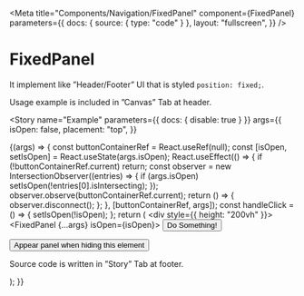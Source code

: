 
<Meta
  title="Components/Navigation/FixedPanel"
  component={FixedPanel}
  parameters={{
    docs: { source: { type: "code" } },
    layout: "fullscreen",
  }}
/>

# FixedPanel

It implement like &rdquo;Header/Footer&rdquo; UI that is styled `position: fixed;`.

Usage example is included in &rdquo;Canvas&rdquo; Tab at header.

<ArgsTable of={FixedPanel} />

<Story
  name="Example"
  parameters={{ docs: { disable: true } }}
  args={{
    isOpen: false,
    placement: "top",
  }}
>
  {(args) => {
    const buttonContainerRef = React.useRef(null);
    const [isOpen, setIsOpen] = React.useState(args.isOpen);
    React.useEffect(() => {
      if (!buttonContainerRef.current) return;
      const observer = new IntersectionObserver((entries) => {
        if (args.isOpen) setIsOpen(!entries[0].isIntersecting);
      });
      observer.observe(buttonContainerRef.current);
      return () => {
        observer.disconnect();
      };
    }, [buttonContainerRef, args]);
    const handleClick = () => {
      setIsOpen(!isOpen);
    };
    return (
      <div style={{ height: "200vh" }}>
        <FixedPanel {...args} isOpen={isOpen}>
          <Flex display="flex" justifyContent="flex-end">
            <Spacer py={2}>
              <Button>Do Something!</Button>
            </Spacer>
          </Flex>
        </FixedPanel>
        <Spacer pt={10} />
        <Flex display="flex" flexDirection="column" alignItems="center">
          <div ref={buttonContainerRef}>
            <Button onClick={handleClick}>
              Appear panel when hiding this element
            </Button>
          </div>
          <Spacer pt={5} />
          <p>Source code is written in &rdquo;Story&rdquo; Tab at footer.</p>
        </Flex>
      </div>
    );
  }}
</Story>
